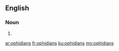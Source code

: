 ==English==

===Noun===
{{head|en|noun plural form}}

# {{plural of|ophidian|lang=en}}

[[ar:ophidians]]
[[fr:ophidians]]
[[ku:ophidians]]
[[my:ophidians]]